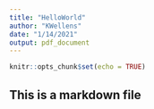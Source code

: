 ```yaml
---
title: "HelloWorld"
author: "KWellens"
date: "1/14/2021"
output: pdf_document
---
```


```r
knitr::opts_chunk$set(echo = TRUE)
```

## This is a markdown file

